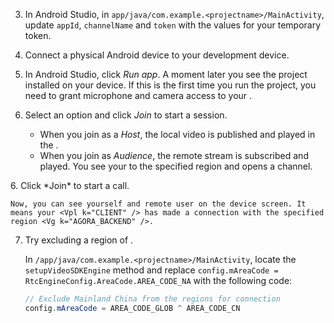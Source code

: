 <PlatformWrapper platform="flutter">

3. In Android Studio, in `app/java/com.example.<projectname>/MainActivity`, update `appId`, `channelName` and `token` with the values for your temporary token.

4. Connect a physical Android device to your development device.

5. In Android Studio, click *Run app*. A moment later you see the project installed on your device.
   If this is the first time you run the project, you need to grant microphone and camera access to your <Vpl k="CLIENT" />.
<ProductWrapper notAllowed="video-calling">

6. Select an option and click *Join* to start a session. 

    * When you join as a *Host*, the local video is published and played in the <Vpl k="CLIENT" />. 
    * When you join as *Audience*, the remote stream is subscribed and played.
    You see your <Vpl k="CLIENT" /> to the specified region <Vg k="AGORA_BACKEND" /> and opens a channel.

</ProductWrapper>
<ProductWrapper product="video-calling">
6. Click *Join* to start a call.

    Now, you can see yourself and remote user on the device screen. It means your <Vpl k="CLIENT" /> has made a connection with the specified region <Vg k="AGORA_BACKEND" />.
</ProductWrapper>

7. Try excluding a region of <Vg k="AGORA_BACKEND" />.

    In `/app/java/com.example.<projectname>/MainActivity`, locate the `setupVideoSDKEngine` method and replace `config.mAreaCode = RtcEngineConfig.AreaCode.AREA_CODE_NA` with the following code:

    ```java
    // Exclude Mainland China from the regions for connection
    config.mAreaCode = AREA_CODE_GLOB ^ AREA_CODE_CN
    ```
</PlatformWrapper>
